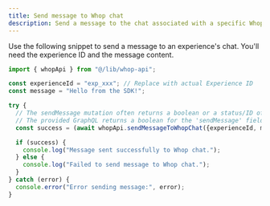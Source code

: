 ```yaml
---
title: Send message to Whop chat
description: Send a message to the chat associated with a specific Whop experience.
---
```


Use the following snippet to send a message to an experience's chat. You'll need the experience ID and the message content.

```typescript
import { whopApi } from "@/lib/whop-api";

const experienceId = "exp_xxx"; // Replace with actual Experience ID
const message = "Hello from the SDK!";

try {
  // The sendMessage mutation often returns a boolean or a status/ID of the message.
  // The provided GraphQL returns a boolean for the 'sendMessage' field.
  const success = (await whopApi.sendMessageToWhopChat({experienceId, message})).sendMessage;

  if (success) {
    console.log("Message sent successfully to Whop chat.");
  } else {
    console.log("Failed to send message to Whop chat.");
  }
} catch (error) {
  console.error("Error sending message:", error);
}
